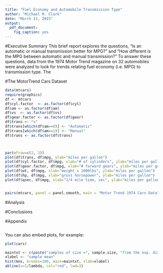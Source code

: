 ```yaml
---
title: "Fuel Economy and Automobile Transmission Type"
author: "Michael M. Clark"
date: "March 11, 2015"
output:
  pdf_document: 
    fig_caption: yes
---
```


#Executive Summary
This brief report explores the questions, "Is an automatic or manual transmission better for MPG?" and "How different is the MPG between automatic and manual transmission?" To answer these questions, data from the 1974 Motor Trend magazine on 32 automobiles were analyzed to look for trends relating fuel economy (i.e. MPG) to transmission type. The  

#The MotorTrend Cars Dataset
```r
data(mtcars)
require(graphics)
df <- mtcars
df$cyl.factor  <- as.factor(df$cyl)
df$am <- as.factor(df$am)
df$vs  <- as.factor(df$vs)
df$gear.factor <- as.factor(df$gear)
df$trans <- "x"
df$trans[which(df$am==0)] <- "Automatic"
df$trans[which(df$am==1)] <- "Manual"
df$trans <- as.factor(df$trans)



par(mfrow=c(2, 3))
plot(df$trans, df$mpg, ylab="miles per gallon")
plot(df$cyl.factor, df$mpg, xlab="# of cylinders", ylab="miles per gallon")
plot(df$gear.factor, df$mpg, xlab="# forward gears", ylab="miles per gallon")
plot(df$wt, df$mpg, xlab="weight x 1000lbs", ylab="miles per gallon")
plot(df$hp, df$mpg, xlab="gross horsepower", ylab="miles per gallon")
plot(df$qsec, df$mpg, xlab="1/4 mile time, sec", ylab="miles per gallon")


pairs(mtcars, panel = panel.smooth, main = "Motor Trend 1974 Cars Data")

```



#Analysis



#Conclusions


#Appendix



```r

```

You can also embed plots, for example:

```r
plot(cars)
```

```r
maintxt <- c(paste("samples of size =", sample.size, "from the exp. dist."), paste("lambda = ", format(lambda, digits=2), ", theoretical mean = ", format(1/lambda, digits=2)))
xlabel <- "sample mean"
hist(mns, breaks=100, main=maintxt, xlab=xlabel)
abline(v=1/lambda, col="red", lwd=3)
```
